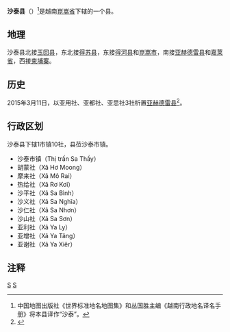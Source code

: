 {{Infobox Settlement
|name                   = 沙泰县
|settlement_type        = 县
|official_name          = 
|other_name             = 
|native_name            = {{lang|vi|Huyện Sa Thầy}}
|nickname               = 
|motto                  = 
|image_skyline          = 
|imagesize              = 
|image_caption          = 
|image_flag             = 
|flag_size              = 
|image_seal             = 
|seal_size              = 
|image_shield           = 
|shield_size            = 
|image_blank_emblem     = 
|blank_emblem_size      = 
|image_map              = {{Infobox mapframe|frame-width=250|zoom=10}}
|mapsize                = 
|map_caption            = 
|image_map1             = 
|mapsize1               = 
|map_caption1           = 
|pushpin_map            = Vietnam
|pushpin_label_position = bottom
|pushpin_map_caption    = 
|pushpin_map1           = 
|pushpin_label_position1= 
|pushpin_map_caption1   = 
|subdivision_type       = 国家
|subdivision_name       = {{flag|Vietnam}}
|subdivision_type1      = [[越南行政区划|省]]
|subdivision_name1      = [[崑嵩省|崑嵩省]]
|subdivision_type2      = 行政区划
|subdivision_name2      = 1市镇10社
|subdivision_type3      = 
|subdivision_name3      = 
|seat_type              = 县莅
|seat                   = {{link-vi|沙泰市镇|Sa Thầy (thị trấn)}}
|government_type        = 
|leader_title           = 
|leader_name            = 
|leader_title1          = 
|leader_name1           = 
|established_title      = 
|established_date       = 
|area_magnitude         = 
|unit_pref              = 
|area_footnotes         = 
|area_total_km2         = 1435.22
|area_land_km2          = 
|area_water_km2         = 
|area_water_percent     = 
|area_urban_km2         = 
|area_metro_km2         = 
|population_as_of       = 2019年
|population_footnotes   = 
|population_note        = 
|population_total       = 48140
|population_density_km2 = auto
|population_metro             = 
|population_density_metro_km2 = 
|population_urban             = 
|population_density_urban_km2 = 
|timezone               = [[越南标准时间|越南标准时间]]
|utc_offset             = +7
|elevation_footnotes    = 
|elevation_m            = 
|coor_type              = 
|coordinates            = 
|postal_code_type       = 
|postal_code            = 
|area_code              = 
|website                = [http://huyensathay.kontum.gov.vn 沙泰县电子信息门户网站]
|footnotes              = 
}}
'''沙泰县'''（{{vie|v='''Huyện Sa Thầy'''}}）<ref>中国地图出版社《世界标准地名地图集》和丛国胜主编《越南行政地名译名手册》将本县译作“沙泰”。</ref>是越南[[崑嵩省|崑嵩省]]下辖的一个县。

==地理==
沙泰县北接[[玉回县|玉回县]]，东北接[[得苏县|得苏县]]，东接[[得河县|得河县]]和[[崑嵩市|崑嵩市]]，南接[[亚赫德雷县|亚赫德雷县]]和[[嘉莱省|嘉莱省]]，西接[[柬埔寨|柬埔寨]]。

==历史==
2015年3月11日，以亚用社、亚都社、亚思社3社析置[[亚赫德雷县|亚赫德雷县]]<ref>{{Cite web |url=https://thuvienphapluat.vn/van-ban/Bo-may-hanh-chinh/Nghi-quyet-890-NQ-UBTVQH13-2015-dia-gioi-hanh-chinh-Sa-Thay-thanh-lap-huyen-Ia-H-Drai-Kon-Tum-270967.aspx |title=Nghị quyết 890/NQ-UBTVQH13 năm 2015 điều chỉnh địa giới hành chính huyện Sa Thầy để thành lập huyện Ia H'Drai thuộc tỉnh Kon Tum do Ủy ban Thường vụ Quốc hội ban hành |accessdate=2020-03-30 |archive-date=2020-04-01 |archive-url=https://web.archive.org/web/20200401171430/https://thuvienphapluat.vn/van-ban/Bo-may-hanh-chinh/Nghi-quyet-890-NQ-UBTVQH13-2015-dia-gioi-hanh-chinh-Sa-Thay-thanh-lap-huyen-Ia-H-Drai-Kon-Tum-270967.aspx |dead-url=no }}</ref>。

==行政区划==
沙泰县下辖1市镇10社，县莅沙泰市镇。
*沙泰市镇（Thị trấn Sa Thầy）
*胡蒙社（Xã Hơ Moong）
*摩来社（Xã Mô Rai）
*热给社（Xã Rơ Kơi）
*沙平社（Xã Sa Bình）
*沙义社（Xã Sa Nghĩa）
*沙仁社（Xã Sa Nhơn）
*沙山社（Xã Sa Sơn）
*亚利社（Xã Ya Ly）
*亚增社（Xã Ya Tăng）
*亚谢社（Xã Ya Xiêr）

==注释==
{{reflist}}

{{崑嵩省行政区划}}
{{越南西原之县市镇区域划分}}

[[Category:越南县份|S]]
[[Category:崑嵩省|S]]